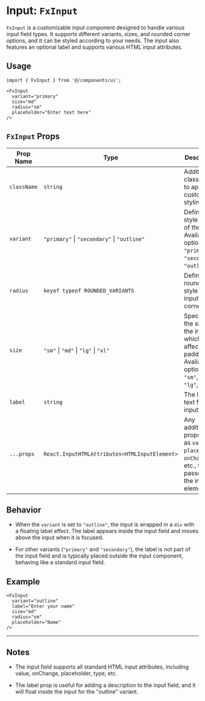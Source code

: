 # Input: `FxInput`

`FxInput` is a customizable input component designed to handle various input field types. It supports different variants, sizes, and rounded corner options, and it can be styled according to your needs. The input also features an optional label and supports various HTML input attributes.

## Usage

```tsx
import { FxInput } from '@/components/ui';

<FxInput
  variant="primary"
  size="md"
  radius="sm"
  placeholder="Enter text here"
/>
```
## `FxInput` Props

| Prop Name   | Type                                             | Description                                                                                                    | Default Value   |
|-------------|--------------------------------------------------|----------------------------------------------------------------------------------------------------------------|-----------------|
| `className` | `string`                                         | Additional class names to apply custom styling.                                                                | `undefined`     |
| `variant`   | `"primary"` \| `"secondary"` \| `"outline"`      | Defines the style variant of the input. Available options: `"primary"`, `"secondary"`, `"outline"`.            | `"primary"`     |
| `radius`    | `keyof typeof ROUNDED_VARIANTS`                  | Defines the rounding style of the input corners.                                                               | `undefined`     |
| `size`      | `"sm"` \| `"md"` \| `"lg"` \| `"xl"`             | Specifies the size of the input, which affects the padding. Available options: `"sm"`, `"md"`, `"lg"`, `"xl"`. | `"md"`          |
| `label`     | `string`                                         | The label text for the input field.                                                                            | `"Label"`       |
| `...props`  | `React.InputHTMLAttributes<HTMLInputElement>`    | Any additional props such as `value`, `placeholder`, `onChange`, etc., that are passed to the input element.   | `undefined`     |

## Behavior
- When the `variant` is set to `"outline"`, the input is wrapped in a `div` with a floating label effect. The label appears inside the input field and moves above the input when it is focused.

- For other variants (`"primary"` and `"secondary"`), the label is not part of the input field and is typically placed outside the input component, behaving like a standard input field.

## Example
```tsx
<FxInput
  variant="outline"
  label="Enter your name"
  size="md"
  radius="sm"
  placeholder="Name"
/>
```
---

## Notes

- The input field supports all standard HTML input attributes, including value, onChange, placeholder, type, etc.

- The label prop is useful for adding a description to the input field, and it will float inside the input for the "outline" variant.


